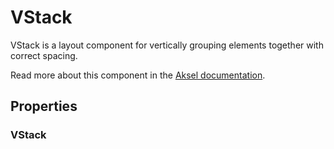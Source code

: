 

<Meta of={VStack} />

# VStack

VStack is a layout component for vertically grouping elements together with correct spacing.

Read more about this component in the [Aksel documentation](https://aksel.nav.no/komponenter/primitives/vstack).

<Primary />

## Properties

### VStack

<Controls />

<Stories includePrimary={false} />
